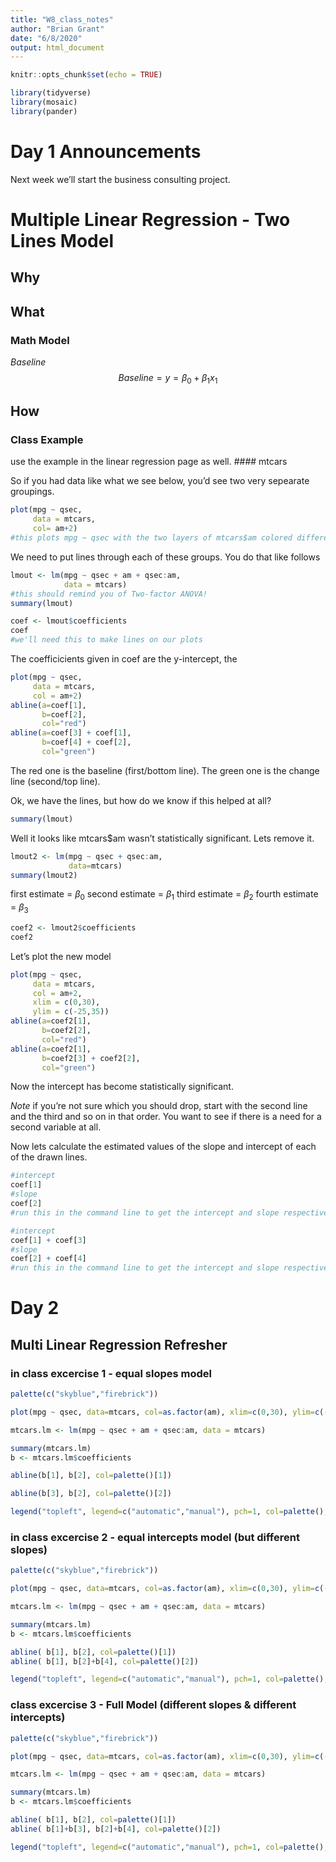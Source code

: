 ```yaml
---
title: "W8_class_notes"
author: "Brian Grant"
date: "6/8/2020"
output: html_document
---
```


```r
knitr::opts_chunk$set(echo = TRUE)
```


```r
library(tidyverse)
library(mosaic)
library(pander)
```
# Day 1 Announcements
Next week we'll start the business consulting project.

# Multiple Linear Regression - Two Lines Model

## Why

## What 
### Math Model
  *Baseline*
  $$
  Baseline = y = \beta_0 + \beta_1x_1
  $$
  
  
## How
### Class Example
use the example in the linear regression page as well.
#### mtcars

So if you had data like what we see below, you'd see two very sepearate groupings. 
```r
plot(mpg ~ qsec, 
     data = mtcars, 
     col= am+2)
#this plots mpg ~ qsec with the two layers of mtcars$am colored differently
```

We need to put lines through each of these groups. You do that like follows

```r
lmout <- lm(mpg ~ qsec + am + qsec:am,
            data = mtcars)
#this should remind you of Two-factor ANOVA!
summary(lmout)

coef <- lmout$coefficients
coef
#we'll need this to make lines on our plots
```
The coefficicients given in coef are the y-intercept, the 
```r
plot(mpg ~ qsec,
     data = mtcars,
     col = am+2)
abline(a=coef[1], 
       b=coef[2], 
       col="red")
abline(a=coef[3] + coef[1], 
       b=coef[4] + coef[2], 
       col="green")
```
The red one is the baseline (first/bottom line). The green one is the change line (second/top line).

Ok, we have the lines, but how do we know if this helped at all?


```r
summary(lmout)
```
Well it looks like mtcars$am wasn't statistically significant. Lets remove it.
```r
lmout2 <- lm(mpg ~ qsec + qsec:am,
             data=mtcars)
summary(lmout2)
```
first estimate = $\beta_0$
second estimate = $\beta_1$
third estimate = $\beta_2$
fourth estimate = $\beta_3$
```r
coef2 <- lmout2$coefficients
coef2
```
Let's plot the new model

```r
plot(mpg ~ qsec,
     data = mtcars,
     col = am+2,
     xlim = c(0,30),
     ylim = c(-25,35))
abline(a=coef2[1], 
       b=coef2[2], 
       col="red")
abline(a=coef2[1], 
       b=coef2[3] + coef2[2], 
       col="green")
```

Now the intercept has become statistically significant. 

*Note*
if you're not sure which you should drop, start with the second line and the third and so on in that order. You want to see if there is a need for a second variable at all.


Now lets calculate the estimated values of the slope and intercept of each of the drawn lines.

```r
#intercept
coef[1]
#slope
coef[2]
#run this in the command line to get the intercept and slope respectively


```

```r
#intercept
coef[1] + coef[3]
#slope
coef[2] + coef[4] 
#run this in the command line to get the intercept and slope respectively
``` 


# Day 2

## Multi Linear Regression Refresher

### in class excercise 1 - equal slopes model

```r
palette(c("skyblue","firebrick"))

plot(mpg ~ qsec, data=mtcars, col=as.factor(am), xlim=c(0,30), ylim=c(-30,40), main="1974 Motor Trend Cars", pch=16)
```


```r
mtcars.lm <- lm(mpg ~ qsec + am + qsec:am, data = mtcars)

summary(mtcars.lm)
b <- mtcars.lm$coefficients

abline(b[1], b[2], col=palette()[1])

abline(b[3], b[2], col=palette()[2])

legend("topleft", legend=c("automatic","manual"), pch=1, col=palette(), title="Transmission (am)", bty="n")
```

### in class excercise 2 - equal intercepts model (but different slopes)
```r
palette(c("skyblue","firebrick"))

plot(mpg ~ qsec, data=mtcars, col=as.factor(am), xlim=c(0,30), ylim=c(-30,40), main="1974 Motor Trend Cars", pch=16)
```


```r
mtcars.lm <- lm(mpg ~ qsec + am + qsec:am, data = mtcars)

summary(mtcars.lm)
b <- mtcars.lm$coefficients
```



```r
abline( b[1], b[2], col=palette()[1])
abline( b[1], b[2]+b[4], col=palette()[2])

legend("topleft", legend=c("automatic","manual"), pch=1, col=palette(), title="Transmission (am)", bty="n")


```

###  class excercise 3 - Full Model (different slopes & different intercepts)
```r
palette(c("skyblue","firebrick"))

plot(mpg ~ qsec, data=mtcars, col=as.factor(am), xlim=c(0,30), ylim=c(-30,40), main="1974 Motor Trend Cars", pch=16)
```


```r
mtcars.lm <- lm(mpg ~ qsec + am + qsec:am, data = mtcars)

summary(mtcars.lm)
b <- mtcars.lm$coefficients
```

<!-- because am is insignificant we'll remove do the regression again without it (we didn't do this in the above examples because we were testing models that don't do that). -->
<!-- ```{r} -->
<!-- mtcars.lm <- lm(mpg ~ qsec + qsec:am, data = mtcars) -->

<!-- summary(mtcars.lm) -->
<!-- b <- mtcars.lm$coefficients -->
<!-- b -->
<!-- ``` -->

```r
abline( b[1], b[2], col=palette()[1])
abline( b[1]+b[3], b[2]+b[4], col=palette()[2])

legend("topleft", legend=c("automatic","manual"), pch=1, col=palette(), title="Transmission (am)", bty="n")


```








